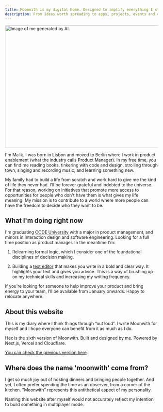 ```yaml
---
title: Moonwith is my digital home. Designed to amplify everything I stand for.
description: From ideas worth spreading to apps, projects, events and communities that foster connection, enable education and create more access to opportunities.
---
```


<Image src="/malik_bw.jpg" width="718" height="404" alt="Image of me generated by AI." />

I'm Malik. I was born in Lisbon and moved to Berlin where I work in product enablement (what the industry calls Product Manager). In my free time, you can find me reading books, tinkering with code and design, strolling through town, singing and recording music, and learning something new.

My family had to build a life from scratch and work hard to give me the kind of life they never had. I'll be forever grateful and indebted to the universe. For that reason, working on initiatives that promote more access to opportunities for people who don't have them is what gives my life meaning. My mission is to contribute to a world where more people can have the freedom to decide who they want to be.

## What I'm doing right now
I'm graduating [CODE University](https://code.berlin/en/) with a major in product management, and minors in interaction design and software engineering. Looking for a full time position as product manager. In the meantime I'm:

1. Relearning formal logic, which I consider one of the foundational disciplines of decision making.

2. Building a [text editor](/dashboard) that makes you write in a bold and clear way. It highlights your text and gives you advice. This is a way of brushing up on my technical skills and increasing my writing frequency.

If you're looking for someone to help improve your product and bring energy to your team, I'll be available from January onwards. Happy to relocate anywhere.

## About this website
This is my diary where I think things through “out loud”. I write Moonwith for myself and I hope everyone can benefit from it as much as I do.

Hex is the sixth version of Moonwith. Built and designed by me. Powered by Next.js, Vercel and Cloudflare.

[You can check the previous version here](https://moonwith.com/).

## Where does the name 'moonwith' come from?
I get so much joy out of hosting dinners and bringing people together. And yet, I often prefer spending the time as an observer, from a corner of the kitchen. "Moonwith" represents this antithetical aspect of my personality.

Naming this website after myself would not accurately reflect my intention to build something in multiplayer mode.